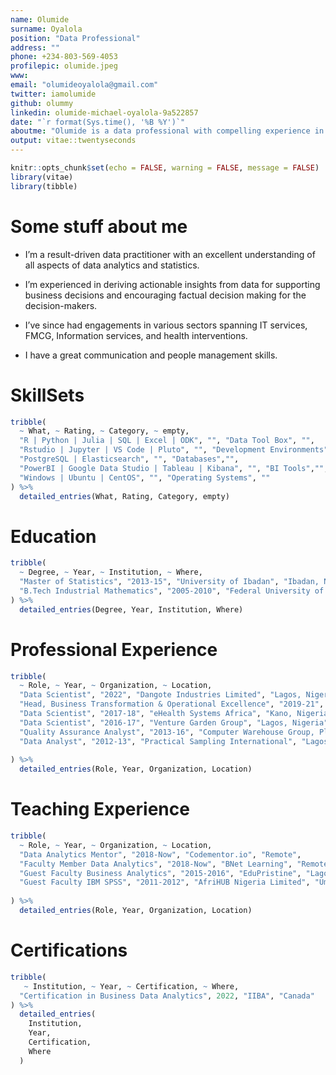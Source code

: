 ```yaml
---
name: Olumide
surname: Oyalola
position: "Data Professional"
address: ""
phone: +234-803-569-4053
profilepic: olumide.jpeg
www: 
email: "olumideoyalola@gmail.com"
twitter: iamolumide
github: olummy
linkedin: olumide-michael-oyalola-9a522857
date: "`r format(Sys.time(), '%B %Y')`"
aboutme: "Olumide is a data professional with compelling experience in various aspects of analytics."
output: vitae::twentyseconds
---
```


```r
knitr::opts_chunk$set(echo = FALSE, warning = FALSE, message = FALSE)
library(vitae)
library(tibble)
```

# Some stuff about me

* I'm a result-driven data practitioner with an excellent understanding of all aspects of data analytics and statistics. 

* I'm experienced in deriving actionable insights from data for supporting business decisions and encouraging factual decision making for the decision-makers. 

* I've since had engagements in various sectors spanning IT services, FMCG, Information services, and health interventions. 

* I have a great communication and people management skills.

# SkillSets

```r

tribble(
  ~ What, ~ Rating, ~ Category, ~ empty,
  "R | Python | Julia | SQL | Excel | ODK", "", "Data Tool Box", "",
  "Rstudio | Jupyter | VS Code | Pluto", "", "Development Environments","",
  "PostgreSQL | Elasticsearch", "", "Databases","",
  "PowerBI | Google Data Studio | Tableau | Kibana", "", "BI Tools","",
  "Windows | Ubuntu | CentOS", "", "Operating Systems", ""
) %>% 
  detailed_entries(What, Rating, Category, empty)

```


# Education

```r
tribble(
  ~ Degree, ~ Year, ~ Institution, ~ Where,
  "Master of Statistics", "2013-15", "University of Ibadan", "Ibadan, Nigeria",
  "B.Tech Industrial Mathematics", "2005-2010", "Federal University of Technology, Akure", "Akure, Nigeria"
) %>% 
  detailed_entries(Degree, Year, Institution, Where)
```

# Professional Experience

```r
tribble(
  ~ Role, ~ Year, ~ Organization, ~ Location,
  "Data Scientist", "2022", "Dangote Industries Limited", "Lagos, Nigeria",
  "Head, Business Transformation & Operational Excellence", "2019-21", "Longbrige Technologies Limited", "Lagos, Nigeria",
  "Data Scientist", "2017-18", "eHealth Systems Africa", "Kano, Nigeria",
  "Data Scientist", "2016-17", "Venture Garden Group", "Lagos, Nigeria",
  "Quality Assurance Analyst", "2013-16", "Computer Warehouse Group, Plc", "Lagos, Nigeria",
  "Data Analyst", "2012-13", "Practical Sampling International", "Lagos, Nigeria"
  
) %>% 
  detailed_entries(Role, Year, Organization, Location)
```



# Teaching Experience

```r
tribble(
  ~ Role, ~ Year, ~ Organization, ~ Location,
  "Data Analytics Mentor", "2018-Now", "Codementor.io", "Remote",
  "Faculty Member Data Analytics", "2018-Now", "BNet Learning", "Remote",
  "Guest Faculty Business Analytics", "2015-2016", "EduPristine", "Lagos, Nigeria & Beirut, Lebanon",
  "Guest Faculty IBM SPSS", "2011-2012", "AfriHUB Nigeria Limited", "Umuahia, Nigeria"
  
) %>% 
  detailed_entries(Role, Year, Organization, Location)
```


# Certifications

```r
tribble(
   ~ Institution, ~ Year, ~ Certification, ~ Where,
  "Certification in Business Data Analytics", 2022, "IIBA", "Canada"
) %>% 
  detailed_entries(
    Institution, 
    Year,
    Certification,
    Where
  )
```



<!-- # Award -->

<!-- ```{r} -->
<!-- tribble( -->
<!--    ~ Institution, ~ Year, ~ Award, ~ Where, -->
<!--   "Federal University of Technology, Akure", 2010, "Award of excellence for branding the Federal University of Technology, Akure", "Akure, Nigeria" -->
<!-- ) %>%  -->
<!--   detailed_entries( -->
<!--     Institution,  -->
<!--     Year, -->
<!--     Award, -->
<!--     Where -->
<!--   ) -->
<!-- ``` -->

